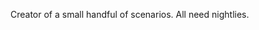{{en/Archive/Community/Users/Userbox Scenarios Team}}

Creator of a small handful of scenarios. All need nightlies.